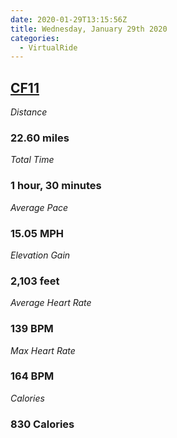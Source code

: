 ```yaml
---
date: 2020-01-29T13:15:56Z
title: Wednesday, January 29th 2020
categories:
  - VirtualRide
---
```

## [CF11](https://www.strava.com/activities/3053707256)

_Distance_

### 22.60 miles

_Total Time_

### 1 hour, 30 minutes

_Average Pace_

### 15.05 MPH

_Elevation Gain_

### 2,103 feet

_Average Heart Rate_

### 139 BPM

_Max Heart Rate_

### 164 BPM

_Calories_

### 830 Calories